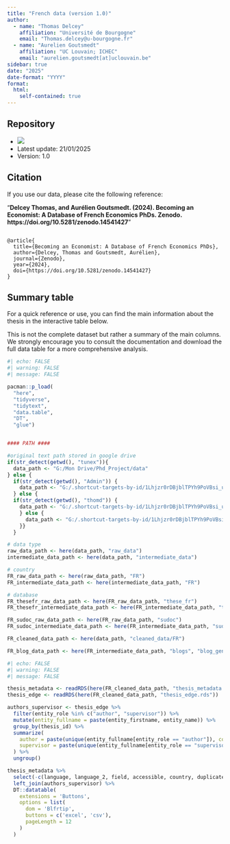 ```yaml
---
title: "French data (version 1.0)"
author: 
  - name: "Thomas Delcey"
    affiliation: "Université de Bourgogne"
    email: "Thomas.delcey@u-bourgogne.fr"
  - name: "Aurelien Goutsmedt"
    affiliation: "UC Louvain; ICHEC"
    email: "aurelien.goutsmedt[at]uclouvain.be" 
sidebar: true
date: "2025"
date-format: "YYYY"
format: 
  html: 
    self-contained: true
---
```


## Repository 

- [![](https://zenodo.org/badge/DOI/10.5281/zenodo.14541427.svg)](https://doi.org/10.5281/zenodo.14541427)
- Latest update: 21/01/2025
- Version: 1.0

## Citation 

If you use our data, please cite the following reference:

"**Delcey Thomas, and Aurélien Goutsmedt. (2024). Becoming an Economist: A Database of French Economics PhDs. Zenodo. https://doi.org/10.5281/zenodo.14541427**" 

```{}

@article{
  title={Becoming an Economist: A Database of French Economics PhDs},
  author={Delcey, Thomas and Goutsmedt, Aurélien},
  journal={Zenodo},
  year={2024},
  doi={https://doi.org/10.5281/zenodo.14541427}
}

```

## Summary table 

For a quick reference or use, you can find the main information about the thesis in the interactive table below. 

::: callout-warning
This is not the complete dataset but rather a summary of the main columns. We strongly encourage you to consult the documentation and download the full data table for a more comprehensive analysis.
:::

```r
#| echo: FALSE 
#| warning: FALSE
#| message: FALSE

pacman::p_load(
  "here",
  "tidyverse",
  "tidytext",
  "data.table",
  "DT",
  "glue")


#### PATH ####

#original text path stored in google drive 
if(str_detect(getwd(), "tunex")){
  data_path <- "G:/Mon Drive/Phd_Project/data"
} else {
  if(str_detect(getwd(), "Admin")) {
    data_path <- "G:/.shortcut-targets-by-id/1Lhjzr0rDBjblTPYh9PoVBsi_uupV9z8L/Phd_Project/data"
  } else {
  if(str_detect(getwd(), "thomd")) {
    data_path <- "G:/.shortcut-targets-by-id/1Lhjzr0rDBjblTPYh9PoVBsi_uupV9z8L/Phd_Project/data"
    } else {
      data_path <- "G:/.shortcut-targets-by-id/1Lhjzr0rDBjblTPYh9PoVBsi_uupV9z8L/Phd_Project/data"
    }}
  }

# data type
raw_data_path <- here(data_path, "raw_data")
intermediate_data_path <- here(data_path, "intermediate_data")

# country
FR_raw_data_path <- here(raw_data_path, "FR")
FR_intermediate_data_path <- here(intermediate_data_path, "FR")

# database
FR_thesefr_raw_data_path <- here(FR_raw_data_path, "these_fr")
FR_thesefr_intermediate_data_path <- here(FR_intermediate_data_path, "these_fr")

FR_sudoc_raw_data_path <- here(FR_raw_data_path, "sudoc")
FR_sudoc_intermediate_data_path <- here(FR_intermediate_data_path, "sudoc")

FR_cleaned_data_path <- here(data_path, "cleaned_data/FR")

FR_blog_data_path <- here(FR_intermediate_data_path, "blogs", "blog_gender")

```

```r
#| echo: FALSE 
#| warning: FALSE
#| message: FALSE

thesis_metadata <- readRDS(here(FR_cleaned_data_path, "thesis_metadata.rds"))
thesis_edge <- readRDS(here(FR_cleaned_data_path, "thesis_edge.rds"))

authors_supervisor <- thesis_edge %>%
  filter(entity_role %in% c("author", "supervisor")) %>%
  mutate(entity_fullname = paste(entity_firstname, entity_name)) %>%
  group_by(thesis_id) %>%
  summarize(
    author = paste(unique(entity_fullname[entity_role == "author"]), collapse = "; "),
    supervisor = paste(unique(entity_fullname[entity_role == "supervisor"]), collapse = "; ")
  ) %>%
  ungroup()

thesis_metadata %>%
  select(-c(language, language_2, field, accessible, country, duplicates)) %>% 
  left_join(authors_supervisor) %>% 
  DT::datatable(
    extensions = 'Buttons',
    options = list(
      dom = 'Blfrtip',
      buttons = c('excel', 'csv'),
      pageLength = 12
    )
  )

```




